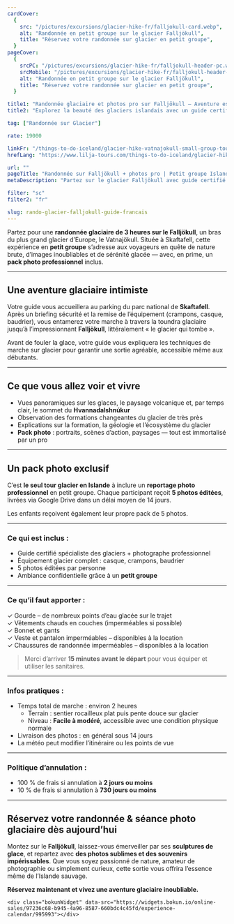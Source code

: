 ```yaml
---
cardCover:
  {
    src: "/pictures/excursions/glacier-hike-fr/falljokull-card.webp",
    alt: "Randonnée en petit groupe sur le glacier Falljökull",
    title: "Réservez votre randonnée sur glacier en petit groupe",
  }
pageCover:
  {
    srcPC: "/pictures/excursions/glacier-hike-fr/falljokull-header-pc.webp",
    srcMobile: "/pictures/excursions/glacier-hike-fr/falljokull-header-mobile.webp",
    alt: "Randonnée en petit groupe sur le glacier Falljökull",
    title: "Réservez votre randonnée sur glacier en petit groupe",
  }

title1: "Randonnée glaciaire et photos pro sur Falljökull – Aventure estivale"
title2: "Explorez la beauté des glaciers islandais avec un guide certifié et un photographe professionnel"

tag: ["Randonnée sur Glacier"]

rate: 19000

linkFr: "/things-to-do-iceland/glacier-hike-vatnajokull-small-group-tour/"
hrefLang: "https://www.lilja-tours.com/things-to-do-iceland/glacier-hike-vatnajokull-small-group-tour/"

url: ""
pageTitle: "Randonnée sur Falljökull + photos pro | Petit groupe Islande"
metaDescription: "Partez sur le glacier Falljökull avec guide certifié et recevez vos photos pro. Glace bleue, crevasses, panoramas. Une aventure unique à réserver maintenant."

filter: "sc"
filter2: "fr"

slug: rando-glacier-falljokull-guide-francais
---
```


Partez pour une **randonnée glaciaire de 3 heures sur le Falljökull**, un bras du plus grand glacier d’Europe, le Vatnajökull. Située à Skaftafell, cette expérience en **petit groupe** s’adresse aux voyageurs en quête de nature brute, d’images inoubliables et de sérénité glacée — avec, en prime, un **pack photo professionnel** inclus.

---

## Une aventure glaciaire intimiste

Votre guide vous accueillera au parking du parc national de **Skaftafell**. Après un briefing sécurité et la remise de l’équipement (crampons, casque, baudrier), vous entamerez votre marche à travers la toundra glaciaire jusqu’à l’impressionnant **Falljökull**, littéralement « le glacier qui tombe ».

Avant de fouler la glace, votre guide vous expliquera les techniques de marche sur glacier pour garantir une sortie agréable, accessible même aux débutants.

---

## Ce que vous allez voir et vivre

- Vues panoramiques sur les glaces, le paysage volcanique et, par temps clair, le sommet du **Hvannadalshnúkur**
- Observation des formations changeantes du glacier de très près
- Explications sur la formation, la géologie et l’écosystème du glacier
- **Pack photo** : portraits, scènes d’action, paysages — tout est immortalisé par un pro

---

## Un pack photo exclusif

C’est **le seul tour glacier en Islande** à inclure un **reportage photo professionnel** en petit groupe. Chaque participant reçoit **5 photos éditées**, livrées via Google Drive dans un délai moyen de 14 jours.

Les enfants reçoivent également leur propre pack de 5 photos.

---

### Ce qui est inclus :

- Guide certifié spécialiste des glaciers + photographe professionnel
- Équipement glacier complet : casque, crampons, baudrier
- 5 photos éditées par personne
- Ambiance confidentielle grâce à un **petit groupe**

---

### Ce qu’il faut apporter :

✓ Gourde – de nombreux points d’eau glacée sur le trajet  
✓ Vêtements chauds en couches (imperméables si possible)  
✓ Bonnet et gants  
✓ Veste et pantalon imperméables – disponibles à la location  
✓ Chaussures de randonnée imperméables – disponibles à la location

> Merci d’arriver **15 minutes avant le départ** pour vous équiper et utiliser les sanitaires.

---

### Infos pratiques :

- Temps total de marche : environ 2 heures
  - Terrain : sentier rocailleux plat puis pente douce sur glacier
  - Niveau : **Facile à modéré**, accessible avec une condition physique normale
- Livraison des photos : en général sous 14 jours
- La météo peut modifier l’itinéraire ou les points de vue

---

### Politique d’annulation :

- 100 % de frais si annulation à **2 jours ou moins**
- 10 % de frais si annulation à **730 jours ou moins**

---

## Réservez votre randonnée & séance photo glaciaire dès aujourd’hui

Montez sur le **Falljökull**, laissez-vous émerveiller par ses **sculptures de glace**, et repartez avec **des photos sublimes et des souvenirs impérissables**. Que vous soyez passionné de nature, amateur de photographie ou simplement curieux, cette sortie vous offrira l’essence même de l’Islande sauvage.

**Réservez maintenant et vivez une aventure glaciaire inoubliable.**

<script
  type="text/javascript"
  src="https://widgets.bokun.io/assets/javascripts/apps/build/BokunWidgetsLoader.js?bookingChannelUUID=97236c68-b945-4a96-8587-660bdc4c45fd"
  async
></script>

    <div class="bokunWidget" data-src="https://widgets.bokun.io/online-sales/97236c68-b945-4a96-8587-660bdc4c45fd/experience-calendar/995993"></div>
